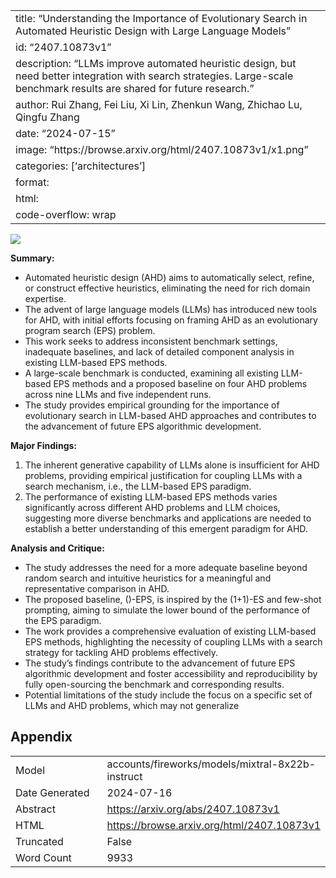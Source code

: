 
---
title: "Understanding the Importance of Evolutionary Search in Automated Heuristic Design with Large Language Models"
id: "2407.10873v1"
description: "LLMs improve automated heuristic design, but need better integration with search strategies. Large-scale benchmark results are shared for future research."
author: Rui Zhang, Fei Liu, Xi Lin, Zhenkun Wang, Zhichao Lu, Qingfu Zhang
date: "2024-07-15"
image: "https://browse.arxiv.org/html/2407.10873v1/x1.png"
categories: ['architectures']
format:
  html:
    code-overflow: wrap
---

![](https://browse.arxiv.org/html/2407.10873v1/x1.png)

**Summary:**

- Automated heuristic design (AHD) aims to automatically select, refine, or construct effective heuristics, eliminating the need for rich domain expertise.
- The advent of large language models (LLMs) has introduced new tools for AHD, with initial efforts focusing on framing AHD as an evolutionary program search (EPS) problem.
- This work seeks to address inconsistent benchmark settings, inadequate baselines, and lack of detailed component analysis in existing LLM-based EPS methods.
- A large-scale benchmark is conducted, examining all existing LLM-based EPS methods and a proposed baseline on four AHD problems across nine LLMs and five independent runs.
- The study provides empirical grounding for the importance of evolutionary search in LLM-based AHD approaches and contributes to the advancement of future EPS algorithmic development.

**Major Findings:**

1. The inherent generative capability of LLMs alone is insufficient for AHD problems, providing empirical justification for coupling LLMs with a search mechanism, i.e., the LLM-based EPS paradigm.
2. The performance of existing LLM-based EPS methods varies significantly across different AHD problems and LLM choices, suggesting more diverse benchmarks and applications are needed to establish a better understanding of this emergent paradigm for AHD.

**Analysis and Critique:**

- The study addresses the need for a more adequate baseline beyond random search and intuitive heuristics for a meaningful and representative comparison in AHD.
- The proposed baseline, ()-EPS, is inspired by the (1+1)-ES and few-shot prompting, aiming to simulate the lower bound of the performance of the EPS paradigm.
- The work provides a comprehensive evaluation of existing LLM-based EPS methods, highlighting the necessity of coupling LLMs with a search strategy for tackling AHD problems effectively.
- The study's findings contribute to the advancement of future EPS algorithmic development and foster accessibility and reproducibility by fully open-sourcing the benchmark and corresponding results.
- Potential limitations of the study include the focus on a specific set of LLMs and AHD problems, which may not generalize

## Appendix

|          |          |
|----------|----------|
| Model     | accounts/fireworks/models/mixtral-8x22b-instruct       |
| Date Generated     | 2024-07-16       |
| Abstract | [https://arxiv.org/abs/2407.10873v1](https://arxiv.org/abs/2407.10873v1)        |
| HTML     | [https://browse.arxiv.org/html/2407.10873v1](https://browse.arxiv.org/html/2407.10873v1)       |
| Truncated       | False       |
| Word Count       | 9933       |